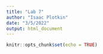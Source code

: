 ```yaml
---
title: "Lab 7"
author: "Isaac Plotkin"
date: "3/5/2022"
output: html_document
---
```


```r
knitr::opts_chunk$set(echo = TRUE)
```

